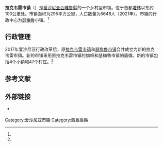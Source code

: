 {{About|爱沙尼亚西维鲁县2017成立的乡村型市镇|同名的城市型市镇|拉克韦雷|2017年合并前的同名市镇|拉克韋雷鄉}}
{{Infobox settlement
| name                    = 拉克韦雷市镇
| native_name             = Rakvere vald
| native_name_lang        = et
| settlement_type         = [[愛沙尼亞行政區劃|市镇]]
| image_skyline           = Lasila mõisa peahoone 2012.jpg
| image_caption           = 拉西拉庄园
| image_flag              = Rakvere valla lipp.svg
| flag_size               = 125px
| image_shield            = Rakvere valla vapp.svg
| shield_size             = 75px
| image_map               = Eesti Rakvere vald 2017.svg
| map_caption             = 拉克韦雷市镇在爱沙尼亚的位置
| pushpin_map             = 
| pushpin_label_position  = 
| pushpin_map_alt         = 
| pushpin_map_caption     = 
| coordinates             = 
| coor_pinpoint           = 
| coordinates_footnotes   = 
| subdivision_type        = [[世界政區索引|国家]]
| subdivision_name        = [[愛沙尼亞|愛沙尼亞]]
| subdivision_type1       = [[愛沙尼亞行政區劃|县]]
| subdivision_name1       = [[西維魯縣|西維魯縣]]
| seat_type               = 行政中心
| seat                    = [[瑟梅魯|瑟梅魯]]
| established_title       = 合并成新的市镇
| established_date        = 2017年10月21日
| government_footnotes    = 
| leader_party            = 
| leader_title            = 
| leader_name             = 
| unit_pref               = Metric
| area_footnotes          = <ref name="haldus"/>
| area_note               = 
| area_water_percent      = 
| area_rank               = 
| area_total_km2          = 294.66
| elevation_footnotes     = 
| elevation_m             = 
| population_as_of        = 2021
| population_footnotes    = <ref name="demog"/>
| population_total        = 5648
| population_density_km2  = auto
| population_note         = 
| timezone1               = 
| utc_offset1             = 
| timezone1_DST           = 
| utc_offset1_DST         = 
| postal_code_type        = 邮政编码
| postal_code             = 
| area_code_type          = 
| area_code               = 
| iso_code                = 
| website                 = {{URL|https://www.rakverevald.ee/}}
| footnotes               = 
}}
'''拉克韦雷市镇'''（{{lang-et|Rakvere vald}}）是[[爱沙尼亚|爱沙尼亚]][[西維魯縣|西維魯縣]]的一个乡村型市镇。位于首都[[塔林|塔林]]以东约100公里处。市镇面积为295平方公里，人口数量为5648人（2021年）。市镇的行政中心为[[瑟梅魯|瑟梅魯]]小镇。<ref name="haldus"/>

== 行政管理 ==
2017年爱沙尼亚行政改革后，原[[拉克韋雷鄉|拉克韦雷市镇]]和[[瑟梅魯鄉|瑟梅魯市镇]]合并成立为新的拉克韦雷市镇。新的市镇采用原拉克韦雷市镇的旗帜和瑟梅魯市镇的盾徽。新的市镇包括4个小镇和47个村庄。<ref name="haldus"/>

== 参考文献 ==
{{Reflist|30em|refs=
<ref name="demog">{{cite web | url = https://www.elvl.ee/elanike-arv | title = Elanike demograafiline jaotus KOV-de kaupa | language = et | publisher = Eesti Linnade ja Valdade Liit | date = 2021-01-06 | accessdate = 2021-03-06 | archive-date = 2020-12-05 | archive-url = https://web.archive.org/web/20201205023600/https://www.elvl.ee/elanike-arv | dead-url = no }}</ref>

<ref name="haldus">{{cite web | url = https://haldusreform.fin.ee/static/sites/3/2018/02/ulevaade_omavalitsused_2018.xlsx | title = Ühinenud ja kõikide omavalitsuste ülevaade (sh KOV kontaktandmed ja omavalitsusjuhid) | format = Excel | language = et | publisher = haldusreform.fin.ee | date = 2018-03 | accessdate = 2018-06-12 | archive-date = 2018-04-02 | archive-url = https://web.archive.org/web/20180402225522/https://haldusreform.fin.ee/static/sites/3/2018/02/ulevaade_omavalitsused_2018.xlsx | dead-url = no }}</ref>
}}

== 外部链接 ==
{{commonscat|Rakvere Parish|position=left}}
* {{Official site|https://www.rakverevald.ee/}} {{et icon}}

{{DEFAULTSORT:Rakvere vald}}
[[Category:爱沙尼亚市镇|Category:爱沙尼亚市镇]]
[[Category:西維魯縣|Category:西維魯縣]]